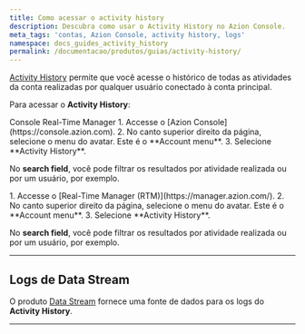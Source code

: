 ```yaml
---
title: Como acessar o activity history
description: Descubra como usar o Activity History no Azion Console.
meta_tags: 'contas, Azion Console, activity history, logs'
namespace: docs_guides_activity_history
permalink: /documentacao/produtos/guias/activity-history/
---
```



<InterfaceNote />

[Activity History](/pt-br/documentacao/produtos/gestao-de-contas/activity-history/) permite que você acesse o histórico de todas as atividades da conta realizadas por qualquer usuário conectado à conta principal.

Para acessar o **Activity History**:

<Tabs client:visible>
    <Fragment slot="tab.console">Console</Fragment>
    <Fragment slot="tab.rtm">Real-Time Manager</Fragment>

<Fragment slot="panel.console">
1. Accesse o [Azion Console](https://console.azion.com).
2. No canto superior direito da página, selecione o menu do avatar. Este é o **Account menu**.
3. Selecione **Activity History**.

No **search field**, você pode filtrar os resultados por atividade realizada ou por um usuário, por exemplo.
</Fragment>

<Fragment slot="panel.rtm">
1. Accesse o [Real-Time Manager (RTM)](https://manager.azion.com/).
2. No canto superior direito da página, selecione o menu do avatar. Este é o **Account menu**.
3. Selecione **Activity History**.

No **search field**, você pode filtrar os resultados por atividade realizada ou por um usuário, por exemplo.
</Fragment>

</Tabs>

---

## Logs de Data Stream

O produto [Data Stream](/pt-br/documentacao/produtos/observe/data-stream/) fornece uma fonte de dados para os logs do **Activity History**.

<LinkButton link="/pt-br/documentacao/produtos/guias/como-usar-data-stream/" label="como usar Data Stream" severity="secondary" />



---

